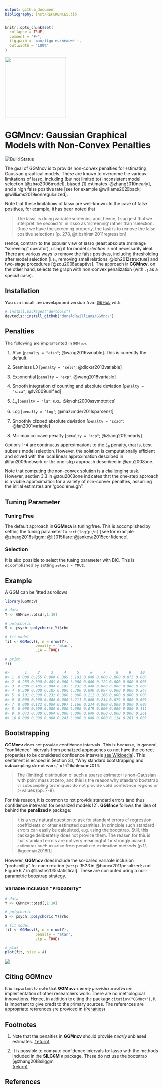 ```yaml
---
output: github_document
bibliography: inst/REFERENCES.bib
---
```


<!-- README.md is generated from README.Rmd. Please edit that file -->

```r
knitr::opts_chunk$set(
  collapse = TRUE,
  comment = "#>",
  fig.path = "man/figures/README-",
  out.width = "100%"
)
```

<img src="man/figures/hex.png" width = 200 />

# GGMncv: Gaussian Graphical Models with Non-Convex Penalties

[![Build Status](https://travis-ci.org/donaldRwilliams/GGMncv.svg?branch=master)](https://travis-ci.org/donaldRwilliams/GGMncv)

The goal of GGMncv is to provide non-convex penalties for estimating Gaussian graphical models. These are known to overcome the various limitations of lasso, including (but not limited to) inconsistent model selection [@zhao2006model], biased  <span id="a1">[[1]](#f1)</span> estimates [@zhang2010nearly], and a high false positive rate [see for example @williams2020back; @williams2019nonregularized].

Note that these limitations of lasso are well-known. In the case of false positives, for example, it has been noted that 

>The lasso is doing variable screening and, hence, I suggest that we interpret
> the second ‘s’ in lasso as ‘screening’ rather than ‘selection’. 
> Once we have the screening property, the task is to remove the false 
positive selections [p. 278, @tibshirani2011regression].

Hence, contrary to the popular view of lasso (least absolute shrinkage "screening" operator), 
using it for model *selection* is not necessarily ideal. There are various ways to remove the 
false positives, including thresholding after model selection 
[i.e., removing small relations, @loh2012structure] 
and two-stage procedures [@zou2006adaptive]. The approach in **GGMncv**, 
on the other hand, selects the graph with non-convex penalization 
(with *L*<sub>1</sub> as a special case).


## Installation

You can install the development version from [GitHub](https://github.com/) with:

<!-- released version of GGMncv from -->
<!-- [CRAN](https://CRAN.R-project.org) with: -->

<!-- ``` r -->
<!-- install.packages("GGMncv") -->
<!-- ``` -->

``` r
# install.packages("devtools")
devtools::install_github("donaldRwilliams/GGMncv")
```


## Penalties
The following are implemented in `GGMncv`:

1. Atan [`penalty = "atan"`; @wang2016variable]. This is currently the default.

2. Seamless L0  [`penalty = "selo"`; @dicker2013variable]

3. Exponential [`penalty = "exp"`; @wang2018variable]

4. Smooth integration of counting and absolute deviation [`penalty = "sica"`; @lv2009unified]

5. *L*<sub>q</sub> [`penalty = "lq"`; e.g., @knight2000asymptotics]

6. Log [`penalty = "log"`; @mazumder2011sparsenet]

7. Smoothly clipped absolute deviation [`penalty = "scad"`; @fan2001variable]

8. Minimax concave penalty [`penalty = "mcp"`; @zhang2010nearly]

Options 1-4 are continuous approximations to the *L*<sub>0</sub> penalty, that is, best subsets model selection.
However, the solution is computationally efficient and solved with the local linear approximation described in @fan2009network or the one-step approach described in @zou2008one.

Note that computing the non-convex solution is a challenging task. However, section 3.3 in @zou2008one 
indicates that the one-step approach is a viable approximation for a variety of non-convex penalties, assuming
the initial estimates are "good enough". 

## Tuning Parameter
### Tuning Free

The default approach in **GGMncv** is tuning free. This is accomplished by setting the tuning parameter to `sqrt(log(p)/n)` [see for example @zhang2018silggm; @li2015flare; @jankova2015confidence].

### Selection
It is also possible to select the tuning parameter with BIC. This is accomplished by setting `select = TRUE`.


## Example
A GGM can be fitted as follows

```r
library(GGMncv)

# data
Y <- GGMncv::ptsd[,1:10]

# polychoric
S <- psych::polychoric(Y)$rho

# fit model
fit <- GGMncv(S, n = nrow(Y), 
              penalty = "atan", 
              LLA = TRUE)

# print
fit

#>       1     2     3     4     5     6     7     8     9    10
#> 1  0.000 0.255 0.000 0.309 0.101 0.000 0.000 0.000 0.073 0.000
#> 2  0.255 0.000 0.485 0.000 0.000 0.000 0.122 0.000 0.000 0.000
#> 3  0.000 0.485 0.000 0.185 0.232 0.000 0.000 0.000 0.000 0.000
#> 4  0.309 0.000 0.185 0.000 0.300 0.000 0.097 0.000 0.000 0.243
#> 5  0.101 0.000 0.232 0.300 0.000 0.211 0.166 0.000 0.000 0.000
#> 6  0.000 0.000 0.000 0.000 0.211 0.000 0.234 0.079 0.000 0.000
#> 7  0.000 0.122 0.000 0.097 0.166 0.234 0.000 0.000 0.000 0.000
#> 8  0.000 0.000 0.000 0.000 0.000 0.079 0.000 0.000 0.000 0.114
#> 9  0.073 0.000 0.000 0.000 0.000 0.000 0.000 0.000 0.000 0.261
#> 10 0.000 0.000 0.000 0.243 0.000 0.000 0.000 0.114 0.261 0.000
```


## Bootstrapping
**GGMncv** does not provide confidence intervals.  This is because, in general, 
"confidence" intervals from penalized approaches do not have the correct properties to 
be considered confidence intervals 
[see Wikipedia](https://en.wikipedia.org/wiki/Confidence_interval)). This 
sentiment is echoed in Section 3.1, "Why standard bootstrapping and subsampling do not work," of 
@Buhlmann2014:

> The (limiting) distribution of such a sparse estimator is non-Gaussian with 
> point mass at zero, and this is the reason why standard bootstrap or subsampling 
> techniques do not provide valid confidence regions or p-values (pp. 7-8).


For this reason, it is common to not provide standard errors (and thus confidence intervals) for 
penalized models <span id="a2">[[2]](#f2)</span>. **GGMncv** follows the idea of behind the **penalized** `R` package:


>It is a very natural question to ask for standard errors of regression coefficients
>or other estimated quantities. In principle such standard errors can easily be
>calculated, e.g. using the bootstrap. Still, this package deliberately does not provide them. The reason for this is that standard errors are not very meaningful for strongly biased estimates
such as arise from penalized estimation methods [p.18, @goeman2018l1]

However, **GGMncv**  does include the so-called variable inclusion "probability" for each relation [see p. 1523 in @bunea2011penalized; 
and Figure 6.7 in @hastie2015statistical]. These are computed using a non-parametric bootstrap strategy.

### Variable Inclusion "Probability"

```r
# data
Y <- GGMncv::ptsd[,1:10]

# polychoric
S <- psych::polychoric(Y)$rho

# fit model
fit <- GGMncv(S, n = nrow(Y), 
              penalty = "atan", 
              vip = TRUE)

# plot
plot(fit, size = 4)
```
![](man/figures/vip.png)


## Citing **GGMncv**
It is important to note that **GGMncv** merely provides a software implementation of other researchers 
work. There are no methological innovations. Hence, in addition to citing the package 
`citation("GGMncv")`, it is important to give credit to the primary sources. The references are appropriate
references are provided in [(Penalties)](#penalties)


## Footnotes
1. <span id="f1"></span> Note that the penalties in **GGMncv** should provide *nearly* unbiased estimates. [(return)](#a1)

2. <span id="f2"></span>  It is possible to compute confidence intervals for lasso with the methods included in the **SILGGM** `R` package. These do not use the bootstrap [@zhang2018silggm]   
[(return)](#a2)

## References
